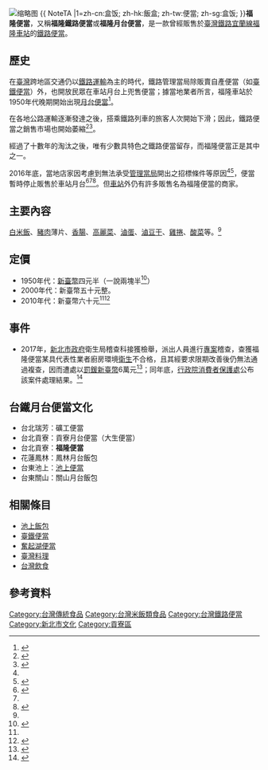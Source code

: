 [[File:Fulong_Station_Ekiben_02.jpg|缩略图]]
{{ NoteTA
|1=zh-cn:盒饭; zh-hk:飯盒; zh-tw:便當; zh-sg:盒饭;
}}'''福隆便當'''，又稱'''福隆鐵路便當'''或'''福隆月台便當'''，是一款曾經販售於[[臺灣鐵路|臺灣鐵路]][[宜蘭線|宜蘭線]][[福隆車站|福隆車站]]的[[鐵路便當|鐵路便當]]。

== 歷史 ==
在[[臺灣|臺灣]]跨地區交通仍以[[鐵路運輸|鐵路運輸]]為主的時代，鐵路管理當局除販賣自產便當（如[[臺鐵便當|臺鐵便當]]）外，也開放民眾在車站月台上兜售便當；據當地業者所言，福隆車站於1950年代晚期開始出現[[月台便當|月台便當]]<ref name=":0">{{Cite news|url=http://www.appledaily.com.tw/appledaily/article/headline/20161125/37463656/|title=福隆月台便當 月底停賣|last=戴之聖|first=|date=2016年11月25日|work=|newspaper=蘋果日報|accessdate=2017-03-07|language=zh-TW|archive-date=2017-03-07|archive-url=https://web.archive.org/web/20170307210520/http://www.appledaily.com.tw/appledaily/article/headline/20161125/37463656/|dead-url=no}}</ref>。

在各地公路運輸逐漸發達之後，搭乘鐵路列車的旅客人次開始下滑；因此，鐵路便當之銷售市場也開始萎縮<ref name=":1">{{Cite web|url=http://theme.udn.com/theme/story/6774/2128719|title=福隆便當月台停賣 竟是雪隧、高麗菜作梗|accessdate=2017-03-07|author=游明煌、邱瑞杰、吳佩玲、須冠達、杜玉佩|date=2016-11-25|work=|publisher=聯合新聞網|archive-date=2019-06-30|archive-url=https://web.archive.org/web/20190630013739/https://theme.udn.com/theme/story/6774/2128719|dead-url=no}}</ref><ref name=":2">{{Cite news|url=http://news.ltn.com.tw/news/life/breakingnews/1896366|title=福隆月台便當將消失？業者月底要停賣|last=俞肇福|first=|date=2016-11-24|work=自由時報電子報|accessdate=2017-03-07|archive-date=2019-06-11|archive-url=https://web.archive.org/web/20190611212251/https://news.ltn.com.tw/news/life/breakingnews/1896366|dead-url=no}}</ref>。

經過了十數年的淘汰之後，唯有少數具特色之鐵路便當留存，而福隆便當正是其中之一。

2016年底，當地店家因考慮到無法承受[[臺灣鐵路管理局|管理當局]]開出之招標條件等原因<ref name=":1" /><ref>{{Cite news|url=http://news.ltn.com.tw/news/life/paper/885216|title=台鐵福隆便當險絕響 6度招標才搞定|last=甘芝萁、俞肇福|first=|date=2015-06-01|work=自由時報電子報|accessdate=2017-03-07|archive-date=2019-06-29|archive-url=https://web.archive.org/web/20190629071146/https://news.ltn.com.tw/news/life/paper/885216|dead-url=no}}</ref>，便當暫時停止販售於車站月台<ref>{{Cite news|url=https://udn.com/news/story/3/2126333|title=福隆月台便當成絕響？月底要停賣的原因是...|last=游明煌|first=|date=2016-11-24|work=|newspaper=聯合報|accessdate=2017-03-07|archive-date=2019-06-08|archive-url=https://web.archive.org/web/20190608131513/https://udn.com/news/story/3/2126333|dead-url=no}}</ref><ref name=":2" /><ref>{{Cite news|url=http://www.appledaily.com.tw/realtimenews/article/new/20161130/1001225/|title=福隆火車便當將封存記憶　遊客搶買最後一個便當|last=陳偉周|first=|date=2016-11-30|work=|newspaper=蘋果日報|accessdate=2017-03-07|language=zh-TW|archive-date=2017-09-15|archive-url=https://web.archive.org/web/20170915080128/http://www.appledaily.com.tw/realtimenews/article/new/20161130/1001225|dead-url=no}}</ref>。但[[福隆車站|車站]]外仍有許多販售名為福隆便當的商家。

== 主要內容 ==
[[白米|白米飯]]、[[豬肉|豬肉]]薄片、[[香腸|香腸]]、[[高麗菜|高麗菜]]、[[滷蛋|滷蛋]]、[[豆干|滷豆干]]、[[雞捲|雞捲]]、[[酸菜|酸菜]]等。<ref name=":0" />

== 定價 ==
* 1950年代：[[新臺幣|新臺幣]]四元半（一說兩塊半<ref>{{Cite news|url=http://news.ltn.com.tw/news/life/breakingnews/2103942|title=福隆海水浴場60週年慶 22日免費吃福隆便當|author=俞肇福|date=2017-06-18|work=自由時報電子報|accessdate=2018-03-09|archive-date=2019-06-11|archive-url=https://web.archive.org/web/20190611083215/https://news.ltn.com.tw/news/life/breakingnews/2103942|dead-url=no}}</ref>）
* 2000年代：新臺幣五十元整。
* 2010年代：新臺幣六十元<ref name=":0" /><ref>{{Cite news|url=http://boda88.pixnet.net/blog/post/274990186-%E3%80%90%E7%A6%8F%E9%9A%86%E4%BE%BF%E7%95%B6%E6%8E%A8%E8%96%A6%E3%80%91%E9%84%89%E9%87%8E%E4%BE%BF%E7%95%B6%E5%83%B9%E4%BD%8D%EF%BC%8C%E8%8F%9C%E5%96%AE%E5%A4%A7%E5%85%AC%E9%96%8B|title=【福隆超人氣便當推薦】鄉野便當價位，菜單大公開！！月台裡的難忘古早味！新北貢寮福隆美食小吃旅遊景點推薦！ @ 大嘴巴痞客邦首頁 :: 痞客邦 PIXNET ::|last=(boda88)|first=大嘴巴菜單王|newspaper=大嘴巴痞客邦首頁|accessdate=2017-03-07|language=zh-TW|archive-date=2020-08-09|archive-url=https://web.archive.org/web/20200809152606/https://boda88.pixnet.net/blog/post/274990186-%E3%80%90%E7%A6%8F%E9%9A%86%E4%BE%BF%E7%95%B6%E6%8E%A8%E8%96%A6%E3%80%91%E9%84%89%E9%87%8E%E4%BE%BF%E7%95%B6%E5%83%B9%E4%BD%8D%EF%BC%8C%E8%8F%9C%E5%96%AE%E5%A4%A7%E5%85%AC%E9%96%8B|dead-url=no}}</ref>

== 事件 ==
* 2017年，[[新北市政府|新北市政府]]衛生局稽查科接獲檢舉，派出人員進行[[專案|專案]]稽查，查獲福隆便當某具代表性業者廚房環境[[衛生|衛生]]不合格，且其經要求限期改善後仍無法通過複查，因而遭處以[[罰鍰|罰鍰]][[新臺幣|新臺幣]]6萬元<ref>{{Cite news|url=https://udn.com/news/story/7314/2810075|title=超人氣福隆便當鄉野便當店衛生不合格 衛生局：已開罰|author=吳淑君|last=|date=2017-11-10|work=|newspaper=聯合新聞網|accessdate=2018-03-09|archive-date=2019-06-05|archive-url=https://web.archive.org/web/20190605083615/https://udn.com/news/story/7314/2810075|dead-url=no}}</ref>；同年底，[[行政院消費者保護處|行政院消費者保護處]]公布該案件處理結果。<ref>{{Cite news|url=http://news.ltn.com.tw/news/life/paper/1150895|title=福隆知名便當店 邊沖蛋邊洗腳|author=鄭瑋奇、林欣漢、賴筱桐、王秀亭|date=2017-11-11|work=自由時報電子報|accessdate=2018-03-09|archive-date=2018-03-09|archive-url=https://web.archive.org/web/20180309182834/http://news.ltn.com.tw/news/life/paper/1150895|dead-url=no}}</ref>
{{Commonscat|Fulong Bento}}

==台鐵月台便當文化==
*台北瑞芳：礦工便當
*台北貢寮：貢寮月台便當（大生便當）
*台北貢寮：'''福隆便當'''
*花蓮鳳林：鳳林月台飯包
*台東池上：[[池上便當|池上便當]]
*台東關山：關山月台飯包

== 相關條目 ==
*[[池上飯包|池上飯包]]
*[[臺鐵便當|臺鐵便當]]
*[[奮起湖便當|奮起湖便當]]
* [[臺灣料理|臺灣料理]]
* [[台灣飲食|台灣飲食]]

== 參考資料 ==
{{Reflist|colwidth=|}}

[[Category:台灣傳統食品|Category:台灣傳統食品]]
[[Category:台灣米飯類食品|Category:台灣米飯類食品]]
[[Category:台灣鐵路便當|Category:台灣鐵路便當]]
[[Category:新北市文化|Category:新北市文化]]
[[Category:貢寮區|Category:貢寮區]]